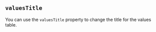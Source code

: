 
## `valuesTitle`

You can use the `valuesTitle` property to change the title for the values
table.

<Example
  Component={Title}
  code={TitleSrc}
  caption="valuesTitle"
  undent={2}
  expand
/>

